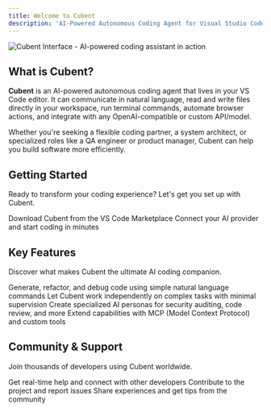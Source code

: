 ```yaml
---
title: Welcome to Cubent
description: 'AI-Powered Autonomous Coding Agent for Visual Studio Code'
---
```


<img
  src="/images/Introducing Cubent - The Smartest AI Coder (15).gif"
  alt="Cubent Interface - AI-powered coding assistant in action"
/>

## What is Cubent?

**Cubent** is an AI-powered autonomous coding agent that lives in your VS Code editor. It can communicate in natural language, read and write files directly in your workspace, run terminal commands, automate browser actions, and integrate with any OpenAI-compatible or custom API/model.

Whether you're seeking a flexible coding partner, a system architect, or specialized roles like a QA engineer or product manager, Cubent can help you build software more efficiently.

## Getting Started

Ready to transform your coding experience? Let's get you set up with Cubent.

<CardGroup cols={2}>
  <Card
    title="Install Extension"
    icon="download"
    href="https://marketplace.visualstudio.com/items?itemName=cubent.cubent"
  >
    Download Cubent from the VS Code Marketplace
  </Card>
  <Card
    title="Quick Setup"
    icon="rocket"
    href="/installation"
  >
    Connect your AI provider and start coding in minutes
  </Card>
</CardGroup>

## Key Features

Discover what makes Cubent the ultimate AI coding companion.

<CardGroup cols={2}>
  <Card
    title="Natural Language Coding"
    icon="comments"
    href="/features/chat-mode"
  >
    Generate, refactor, and debug code using simple natural language commands
  </Card>
  <Card
    title="Autonomous Agent"
    icon="robot"
    href="/features/agent-mode"
  >
    Let Cubent work independently on complex tasks with minimal supervision
  </Card>
  <Card
    title="Custom Modes"
    icon="gear"
    href="/features/custom-modes"
  >
    Create specialized AI personas for security auditing, code review, and more
  </Card>
  <Card
    title="Smart Integration"
    icon="plug"
    href="/advanced/mcp-integration"
  >
    Extend capabilities with MCP (Model Context Protocol) and custom tools
  </Card>
</CardGroup>

## Community & Support

Join thousands of developers using Cubent worldwide.

<CardGroup cols={3}>
  <Card
    title="Discord Community"
    icon="discord"
    href="https://discord.gg/cubent"
  >
    Get real-time help and connect with other developers
  </Card>
  <Card
    title="GitHub Repository"
    icon="github"
    href="https://github.com/LaxBloxBoy2/Cubent"
  >
    Contribute to the project and report issues
  </Card>
  <Card
    title="Reddit Community"
    icon="reddit"
    href="https://www.reddit.com/r/cubent/"
  >
    Share experiences and get tips from the community
  </Card>
</CardGroup>
